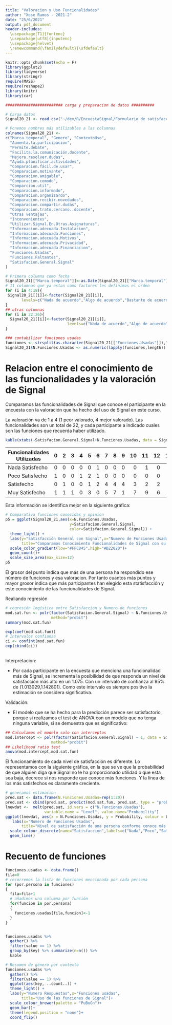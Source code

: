 ```yaml
---
title: "Valoracion y Uso Funcionalidades"
author: "Xose Ramos - 2021-2"
date: "25/6/2021"
output: pdf_document
header-includes:
  \usepackage[T1]{fontenc}
  \usepackage[utf8]{inputenc}
  \usepackage{helvet}
  \renewcommand{\familydefault}{\sfdefault}
---
```


```r
knitr::opts_chunk$set(echo = F)
library(ggplot2)
library(tidyverse)
library(stringr)
require(MASS)
require(reshape2)
library(knitr)
library(car)
```


```r
######################### carga y preparacion de datos ########## 

# Carga datos 
Signal20_21 <- read.csv("~/dev/R/EncuestaSignal/Formulario de satisfaccion 2020-21 para estudiantes.csv", encoding="UTF-8", stringsAsFactors=TRUE)

# Ponemos nombres más utilizables a las columnas 
colnames(Signal20_21) <-
c("Marca.temporal", "Genero", "ContextoUso", 
  "Aumenta.la.participacion", 
  "Permite.debate", 
  "Facilita.la.comunicación.docente", 
  "Mejora.resolver.dudas", 
  "Ayuda.planificar.actividades", 
  "Comparacion.fácil.de.usar", 
  "Comparacion.motivante", 
  "Comparacion.amigable", 
  "Comparacion.comodo", 
  "Comparcion.util", 
  "Comparacion.informado", 
  "Comparacion.organizardo", 
  "Comparacion.recibir.novedades", 
  "Comparacion.compartir.dudas", 
  "Comparacion.trato.cercano..docente", 
  "Otras ventajas", 
  "Inconvenientes", 
  "Utilizar.Signal.En.Otras.Asignaturas", 
  "Informacion.adecuada.Instalacion", 
  "Informacion.adecuada.Funciones", 
  "Informacion.adecuada.Motivos", 
  "Informacion.adecuada.Privacidad", 
  "Informacion.adecuada.Financiacion", 
  "Funciones.Usadas", 
  "Funciones.Faltantes", 
  "Satisfacion.General.Signal"
)

# Primera columna como fecha 
Signal20_21[["Marca.temporal"]]<-as.Date(Signal20_21[["Marca.temporal"]], format = "%Y/%m/%d %H:%M:%S")
# 11 columnas que ya estan como factores les definimos el orden 
for (i in 4:18){
 Signal20_21[[i]]<-factor(Signal20_21[[i]],
       levels=c("Nada de acuerdo","Algo de acuerdo","Bastante de acuerdo","Muy de acuerdo"))
}
## otras columnas 
for (i in 22:26){
  Signal20_21[[i]]<-factor(Signal20_21[[i]],
                           levels=c("Nada de acuerdo","Algo de acuerdo","Bastante de acuerdo","Muy de acuerdo"))
}

### contabilizar funciones usadas 
funciones <- strsplit(as.character(Signal20_21[["Funciones.Usadas"]]),";")
Signal20_21$N.Funciones.Usadas <- as.numeric(lapply(funciones,length))

```

# Relacion entre el conocimiento de las funcionalidades y la valoración de Signal 

Comparamos las funcionalidades de Signal que conoce el participante en la encuesta con la valoración que ha hecho del uso de Signal en este curso.

La valoración va de 1 a 4 (1 peor valorado, 4 mejor valorado).
Las funcionalidades son un total de 22, y cada participante a indicado cuales son las funciones 
que recuerda haber utilizado. 

```r
kable(xtabs(~Satisfacion.General.Signal+N.Funciones.Usadas, data = Signal20_21),"markdown")
```

|Funcionalidades Utilizadas   |  0|  2|  3|  4|  5|  6|  7|  8|  9| 10| 11| 12| 13| 14| 15| 16| 17| 18| 22|
|-----------------------------|--:|--:|--:|--:|--:|--:|--:|--:|--:|--:|--:|--:|--:|--:|--:|--:|--:|--:|--:|
|Nada Satisfecho|  0|  0|  0|  0|  0|  1|  0|  0|  0|  0|  1|  0|  0|  0|  0|  0|  0|  0|  0|
|Poco Satisfecho|  1|  0|  0|  1|  2|  1|  0|  0|  0|  0|  0|  0|  0|  0|  0|  0|  0|  0|  0|
|Satisfecho|  0|  1|  0|  0|  1|  2|  4|  4|  4|  3|  2|  2|  3|  1|  1|  2|  0|  0|  1|
|Muy Satisfecho|  1|  1|  1|  0|  3|  0|  5|  7|  1|  7|  9|  6|  5|  4|  2|  1|  2|  3|  0|

Esta información se identifica mejor en la siguiente gráfica: 

```r
# Comparativa funciones conocidas y opinion 
p5 = ggplot(Signal20_21,aes(x=N.Funciones.Usadas,
                            y=Satisfacion.General.Signal,
                            color=Satisfacion.General.Signal)) + 
  theme_light() +
  labs(y="Satisfacción General con Signal",x="Numero de Funciones Usadas",
       title="Comparamos Conocimiento Funcionalidades de Signal con su Valoracion")+
  scale_color_gradient(low="#FFC845",high="#D22020")+
  geom_count()+
  scale_size_area(max_size=12)
p5
```

El grosor del punto indica que más de una persona ha respondido ese número de funciones y esa valoracion. Por tanto cuantos más puntos y mayor grosor indica que más participantes han elegido esta statisfacción y este conocimiento de las funcionalidades de Signal. 




Realiando regresión 

```r
# regresión logística entre Satisfaccion y Numero de funciones
mod.sat.fun <- polr(factor(Satisfacion.General.Signal) ~ N.Funciones.Usadas, data = Signal20_21, Hess=TRUE,
                    method="probit")
summary(mod.sat.fun)

exp(coef(mod.sat.fun)) 
# Intervalos confianza
ci <- confint(mod.sat.fun)
exp(cbind(ci))
   
```

Interpretacion: 

  - Por cada participante en la encuesta que menciona una funcionalidad más de Signal, se incrementa la posibilidad de que responda un nivel de satisfacción más alto en un 1.075. Con un intervalo de confianza al 95% de (1.013029,1.142801). Como este intervalo es siempre positivo la estimación se considera significativa.

Validación:   
  
  - El modelo que se ha hecho para la predicción parece ser satisfactorio, porque si realizamos el test de ANOVA con un modelo que no tenga ninguna variable, si se demuestra que es significativo: 

```r
## Calculamos el modelo solo con interceptos 
mod.intercept <- polr(factor(Satisfacion.General.Signal) ~ 1, data = Signal20_21, Hess=TRUE,
                    method="probit")
## Likelihood ratio test
anova(mod.intercept,mod.sat.fun)
```

El funcionamiento de cada nivel de satisfacción es diferente. Lo representamos con la siguiente gráfica, en la que se ve que la probabilidad de que alguien diga que Signal no le ha proporcionado utilidad o que esta sea baja, decrece si nos responde que conoce más funciones. Y la línea de los más satisfechos es claramente creciente. 


```r
# generamos estimacion 
pred.sat <- data.frame(N.Funciones.Usadas=rep(1:20))
pred.sat <- cbind(pred.sat, predict(mod.sat.fun, pred.sat, type = "probs"))
lnewdat <-  melt(pred.sat, id.vars = c("N.Funciones.Usadas"),
                 variable.name = "Level", value.name="Probability")
ggplot(lnewdat, aes(x = N.Funciones.Usadas, y = Probability, colour = Level)) +
   labs(x="Numero de Funciones Usadas",
       title="Nivel de satisfacción de una persona conforme conoce más funciones de Signal")+
  scale_colour_discrete(name="Satisfaccion",labels=c("Nada","Poco","Satisfecho","Mucho"))+
  geom_line()

```

# Recuento de funciones 


```r
funciones.usadas <- data.frame()
fila=0
# recorremos la lista de funciones mencionada por cada persona
for (por.persona in funciones)
{
  fila=fila+1
  # añadimos una columna por función 
  for(funcion in por.persona)
  {
    funciones.usadas[fila,funcion]<-1
  }
}


funciones.usadas %>%   
  gather() %>% 
  filter(value == 1) %>% 
  group_by(key) %>% summarize(n=n()) %>%
  kable
```





```r
# Resumen de género por contexto
funciones.usadas %>%   
  gather() %>% 
  filter(value == 1) %>% 
  ggplot(aes(key, ..count..)) + 
  theme_light() +
  labs(y="Numero Respuestas",x="Funciones usadas",
       title="Uso de las funciones de Signal")+
  scale_colour_brewer(palette = "PuBuGn")+
  geom_bar()+
  theme(legend.position = "none")+
  coord_flip()

```





